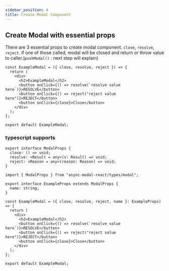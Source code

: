 ```yaml
---
sidebar_position: 4
title: Create Modal Component
---
```


## Create Modal with essential props

There are 3 essential props to create modal component. `close`, `resolve`, `reject`.
if one of those called, modal will be closed and return or throw value to caller.(`pushModal()` : next step will explain)

```tsx
const ExampleModal = ({ close, resolve, reject }) => {
  return (
    <div>
      <h2>ExampleModal</h2>
      <button onClick={() => resolve(`resolve value here`)}>RESOLVE</button>
      <button onClick={() => reject("reject value here")}>REJECT</button>
      <button onClick={close}>Close</button>
    </div>
  );
};

export default ExampleModal;
```

### typescript supports

```tsx
export interface ModalProps {
  close: () => void;
  resolve: <Result = any>(v: Result) => void;
  reject: <Reason = any>(reason: Reason) => void;
}
```

```tsx
import { ModalProps } from "async-modal-react/types/modal";

export interface ExampleProps extends ModalProps {
  name: string;
}

const ExampleModal = ({ close, resolve, reject, name }: ExampleProps) => {
  return (
    <div>
      <h2>ExampleModal</h2>
      <button onClick={() => resolve(`resolve value here`)}>RESOLVE</button>
      <button onClick={() => reject("reject value here")}>REJECT</button>
      <button onClick={close}>Close</button>
    </div>
  );
};

export default ExampleModal;
```
